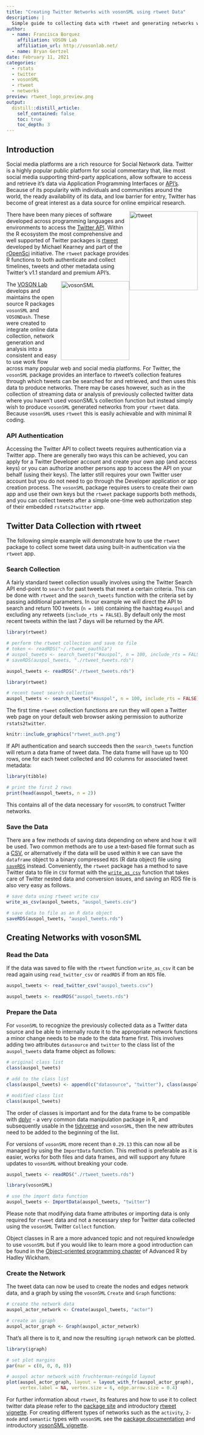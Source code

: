 ```yaml
---
title: "Creating Twitter Networks with vosonSML using rtweet Data"
description: |
  Simple guide to collecting data with rtweet and generating networks with vosonSML.
author:
  - name: Francisca Borquez
    affiliation: VOSON Lab
    affiliation_url: http://vosonlab.net/
  - name: Bryan Gertzel
date: February 11, 2021
categories:
  - rstats
  - twitter  
  - vosonSML
  - rtweet
  - networks
preview: rtweet_logo_preview.png
output:
  distill::distill_article:
    self_contained: false
    toc: true
    toc_depth: 3
---
```


## Introduction

Social media platforms are a rich resource for Social Network data. Twitter is a highly popular public platform for social commentary that, like most social media supporting third-party applications, allow software to access and retrieve it's data via Application Programming Interfaces or [API's](https://en.wikipedia.org/wiki/API). Because of its popularity with individuals and communities around the world, the ready availability of its data, and low barrier for entry, Twitter has become of great interest as a data source for online empirical research.

![rtweet](rtweet_logo.png){ style='float:right;width:180px !important;height:208px !important;' }There have been many pieces of software developed across programming languages and environments to access the [Twitter API](https://developer.twitter.com/en/products/twitter-api). Within the R ecosystem the most comprehensive and well supported of Twitter packages is [rtweet](https://cran.r-project.org/web/packages/rtweet) developed by Michael Kearney and part of the [rOpenSci](https://ropensci.org/) initiative. The `rtweet` package provides R functions to both authenticate and collect timelines, tweets and other metadata using Twitter's v1.1 standard and premium API's.

![vosonSML](vsml_logo.png){ style='float:right;width:180px !important;height:208px !important;' }The [VOSON Lab](http://vosonlab.net) develops and maintains the open source R packages `vosonSML` and `VOSONDash`. These were created to integrate online data collection, network generation and analysis into a consistent and easy to use work flow across many popular web and social media platforms. For Twitter, the `vosonSML` package provides an interface to rtweet's collection features through which tweets can be searched for and retrieved, and then uses this data to produce networks. There may be cases however, such as in the collection of streaming data or analysis of previously collected twitter data where you haven't used vosonSML's collection function but instead simply wish to produce `vosonSML` generated networks from your `rtweet` data. Because `vosonSML` uses `rtweet` this is easily achievable and with minimal R coding.

### API Authentication
Accessing the Twitter API to collect tweets requires authentication via a Twitter app. There are generally two ways this can be achieved, you can apply for a Twitter Developer account and create your own app (and access keys) or you can authorize another persons app to access the API on your behalf (using their keys). The latter still requires your own Twitter user account but you do not need to go through the Developer application or app creation process. The `vosonSML` package requires users to create their own app and use their own keys but the `rtweet` package supports both methods, and you can collect tweets after a simple one-time web authorization step of their embedded `rstats2twitter` app.

## Twitter Data Collection with rtweet

The following simple example will demonstrate how to use the `rtweet` package to collect some tweet data using built-in authentication via the `rtweet` app.

### Search Collection

A fairly standard tweet collection usually involves using the Twitter Search API end-point to `search` for past tweets that meet a certain criteria. This can be done with `rtweet` and the `search_tweets` function with the criteria set by passing additional parameters. In our example we will direct the API to search and return 100 tweets (`n = 100`) containing the hashtag `#auspol` and excluding any retweets (`include_rts = FALSE`). By default only the most recent tweets within the last 7 days will be returned by the API.

```r
library(rtweet)

# perform the rtweet collection and save to file
# token <- readRDS("~/.rtweet_oauth1a")
# auspol_tweets <- search_tweets("#auspol", n = 100, include_rts = FALSE, token = token)
# saveRDS(auspol_tweets, "./rtweet_tweets.rds")

auspol_tweets <- readRDS("./rtweet_tweets.rds")
```
```r
library(rtweet)

# recent tweet search collection
auspol_tweets <- search_tweets("#auspol", n = 100, include_rts = FALSE)
```
The first time `rtweet` collection functions are run they will open a Twitter web page on your default web browser asking permission to authorize `rstats2twitter`.

```r
knitr::include_graphics("rtweet_auth.png")
```

If API authentication and search succeeds then the `search_tweets` function will return a data frame of tweet data. The data frame will have up to 100 rows, one for each tweet collected and 90 columns for associated tweet metadata:

```r
library(tibble)

# print the first 2 rows
print(head(auspol_tweets, n = 2))
```
This contains all of the data necessary for `vosonSML` to construct Twitter networks.

### Save the Data

There are a few methods of saving data depending on where and how it will be used. Two common methods are to use a text-based file format such as a [CSV](https://en.wikipedia.org/wiki/Comma-separated_values), or alternatively if the data will be used within `R` we can save the `dataframe` object to a binary compressed `RDS` (R data object) file using [`saveRDS`](https://stat.ethz.ch/R-manual/R-devel/library/base/html/readRDS.html) instead. Conveniently, the `rtweet` package has a method to save Twitter data to file in `CSV` format with the [`write_as_csv`](https://docs.ropensci.org/rtweet/reference/write_as_csv.html) function that takes care of Twitter nested data and conversion issues, and saving an RDS file is also very easy as follows.

```r
# save data using rtweet write csv
write_as_csv(auspol_tweets, "auspol_tweets.csv")

# save data to file as an R data object
saveRDS(auspol_tweets, "auspol_tweets.rds")
```

## Creating Networks with vosonSML

### Read the Data

If the data was saved to file with the `rtweet` function `write_as_csv` it can be read again using `read_twitter_csv` or `readRDS` if from an `RDS` file.

```r
auspol_tweets <- read_twitter_csv("auspol_tweets.csv")

auspol_tweets <- readRDS("auspol_tweets.rds")
```

### Prepare the Data

For `vosonSML` to recognize the previously collected data as a Twitter data source and be able to internally route it to the appropriate network functions a minor change needs to be made to the data frame first. This involves adding two attributes `datasource` and `twitter` to the class list of the `auspol_tweets` data frame object as follows:

```r
# original class list
class(auspol_tweets)

# add to the class list
class(auspol_tweets) <- append(c("datasource", "twitter"), class(auspol_tweets))

# modified class list
class(auspol_tweets)
```

The order of classes is important and for the data frame to be compatible with [dplyr](https://dplyr.tidyverse.org/) - a very common data manipulation package in R, and subsequently usable in the [tidyverse](https://www.tidyverse.org/) and `vosonSML`, then the new attributes need to be added to the beginning of the list.

For versions of `vosonSML` more recent than `0.29.13` this can now all be managed by using the `ImportData` function. This method is preferable as it is easier, works for both files and data frames, and will support any future updates to `vosonSML` without breaking your code.

```r
auspol_tweets <- readRDS("./rtweet_tweets.rds")
```
```r
library(vosonSML)

# use the import data function
auspol_tweets <- ImportData(auspol_tweets, "twitter")
```

Please note that modifying data frame attributes or importing data is only required for `rtweet` data and not a necessary step for Twitter data collected using the `vosonSML` Twitter `Collect` function. 

Object classes in R are a more advanced topic and not required knowledge to use `vosonSML` but if you would like to learn more a good introduction can be found in the [Object-oriented programming chapter](https://adv-r.hadley.nz/oo.html) of Advanced R by Hadley Wickham.

### Create the Network

The tweet data can now be used to create the nodes and edges network data, and a graph by using the `vosonSML` `Create` and `Graph` functions:

```r
# create the network data
auspol_actor_network <- Create(auspol_tweets, "actor")
```

```r
# create an igraph
auspol_actor_graph <- Graph(auspol_actor_network)
```

That's all there is to it, and now the resulting `igraph` network can be plotted.

```r
library(igraph)

# set plot margins
par(mar = c(0, 0, 0, 0))

# auspol actor network with fruchterman-reingold layout
plot(auspol_actor_graph, layout = layout_with_fr(auspol_actor_graph),
     vertex.label = NA, vertex.size = 6, edge.arrow.size = 0.4)
```

For further information about `rtweet`, its features and how to use it to collect twitter data please refer to the [package site](https://github.com/ropensci/rtweet) and introductory [rtweet vignette](https://cran.r-project.org/web/packages/rtweet/vignettes/intro.html). For creating different types of networks such as the `activity`, `2-mode` and `semantic` types with `vosonSML` see the [package documentation](https://vosonlab.github.io/vosonSML) and introductory [vosonSML vignette](https://cran.r-project.org/web/packages/vosonSML/vignettes/Intro-to-vosonSML.html). 
